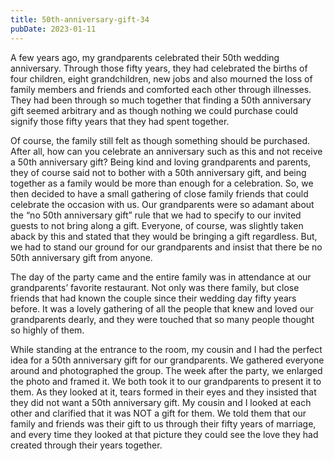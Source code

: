 ```yaml
---
title: 50th-anniversary-gift-34
pubDate: 2023-01-11
---
```


A few years ago, my grandparents celebrated their 50th wedding anniversary.  Through those fifty years, they had celebrated the births of four children, eight grandchildren, new jobs and also mourned the loss of family members and friends and comforted each other through illnesses.  They had been through so much together that finding a 50th anniversary gift seemed arbitrary and as though nothing we could purchase could signify those fifty years that they had spent together.

Of course, the family still felt as though something should be purchased.  After all, how can you celebrate an anniversary such as this and not receive a 50th anniversary gift?  Being kind and loving grandparents and parents, they of course said not to bother with a 50th anniversary gift, and being together as a family would be more than enough for a celebration.  So, we then decided to have a small gathering of close family friends that could celebrate the occasion with us.  Our grandparents were so adamant about the “no 50th anniversary gift” rule that we had to specify to our invited guests to not bring along a gift.  Everyone, of course, was slightly taken aback by this and stated that they would be bringing a gift regardless.  But, we had to stand our ground for our grandparents and insist that there be no 50th anniversary gift from anyone.

The day of the party came and the entire family was in attendance at our grandparents’ favorite restaurant.  Not only was there family, but close friends that had known the couple since their wedding day fifty years before.  It was a lovely gathering of all the people that knew and loved our grandparents dearly, and they were touched that so many people thought so highly of them.  

While standing at the entrance to the room, my cousin and I had the perfect idea for a 50th anniversary gift for our grandparents.  We gathered everyone around and photographed the group.  The week after the party, we enlarged the photo and framed it.  We both took it to our grandparents to present it to them.  As they looked at it, tears formed in their eyes and they insisted that they did not want a 50th anniversary gift.  My cousin and I looked at each other and clarified that it was NOT a gift for them.  We told them that our family and friends was their gift to us through their fifty years of marriage, and every time they looked at that picture they could see the love they had created through their years together.